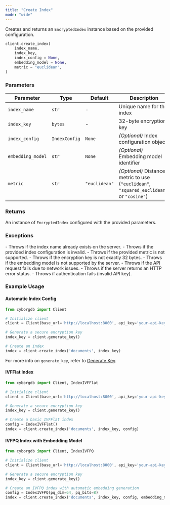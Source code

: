 ```yaml
---
title: "Create Index"
mode: "wide"
---
```


Creates and returns an `EncryptedIndex` instance based on the provided configuration.

```python
client.create_index(
    index_name,
    index_key,
    index_config = None,
    embedding_model = None,
    metric = "euclidean",
)
```

### Parameters

| Parameter | Type | Default | Description |
|-----------|------|---------|-------------|
| `index_name` | `str` | - | Unique name for the index |
| `index_key` | `bytes` | - | 32-byte encryption key |
| `index_config` | `IndexConfig` | `None` | _(Optional)_ Index configuration object |
| `embedding_model` | `str` | `None` | _(Optional)_ Embedding model identifier |
| `metric` | `str` | `"euclidean"` | _(Optional)_ Distance metric to use (`"euclidean"`, `"squared_euclidean"`, or `"cosine"`) |

### Returns

An instance of `EncryptedIndex` configured with the provided parameters.

### Exceptions

<AccordionGroup>
    <Accordion title="Error">
        - Throws if the index name already exists on the server.
        - Throws if the provided index configuration is invalid.
        - Throws if the provided metric is not supported.
        - Throws if the encryption key is not exactly 32 bytes.
        - Throws if the embedding model is not supported by the server.
    </Accordion>
    <Accordion title="Network/API Errors">
        - Throws if the API request fails due to network issues.
        - Throws if the server returns an HTTP error status.
        - Throws if authentication fails (invalid API key).
    </Accordion>
</AccordionGroup>

### Example Usage

#### Automatic Index Config

```python
from cyborgdb import Client

# Initialize client
client = Client(base_url='http://localhost:8000', api_key='your-api-key')

# Generate a secure encryption key
index_key = client.generate_key()

# Create an index
index = client.create_index('documents', index_key)
```

<Tip>For more info on `generate_key`, refer to [Generate Key](./generate-key).</Tip>

#### IVFFlat Index

```python
from cyborgdb import Client, IndexIVFFlat

# Initialize client
client = Client(base_url='http://localhost:8000', api_key='your-api-key')

# Generate a secure encryption key
index_key = client.generate_key()

# Create a basic IVFFlat index
config = IndexIVFFlat()
index = client.create_index('documents', index_key, config)
```

#### IVFPQ Index with Embedding Model

```python
from cyborgdb import Client, IndexIVFPQ

# Initialize client
client = Client(base_url='http://localhost:8000', api_key='your-api-key')

# Generate a secure encryption key
index_key = client.generate_key()

# Create an IVFPQ index with automatic embedding generation
config = IndexIVFPQ(pq_dim=64, pq_bits=8)
index = client.create_index('documents', index_key, config, embedding_model='all-MiniLM-L6-v2')
```